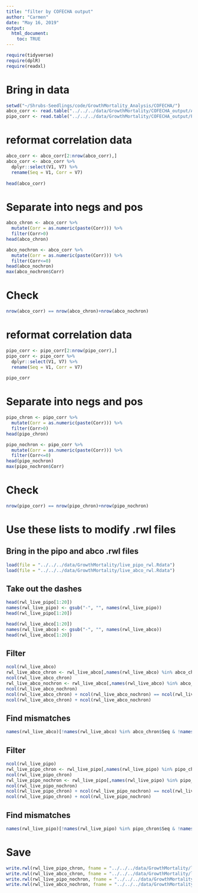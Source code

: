 ```yaml
---
title: "filter by COFECHA output"
author: "Carmen"
date: "May 16, 2019"
output: 
  html_document:
    toc: TRUE
---
```



```r
require(tidyverse)
require(dplR)
require(readxl)
```

# Bring in data
```r
setwd("~/Shrubs-Seedlings/code/GrowthMortality_Analysis/COFECHA/")
abco_corr <- read.table("../../../data/GrowthMortality/COFECHA_output/ABCO1COF_edited.txt")
pipo_corr <- read.table("../../../data/GrowthMortality/COFECHA_output/PIPO1COF_edited.txt")
```

# reformat correlation data
```r
abco_corr <- abco_corr[2:nrow(abco_corr),]
abco_corr <- abco_corr %>% 
  dplyr::select(V1, V7) %>% 
  rename(Seq = V1, Corr = V7) 
  
head(abco_corr)
```

# Separate into negs and pos
```r
abco_chron <- abco_corr %>% 
  mutate(Corr = as.numeric(paste(Corr))) %>% 
  filter(Corr>0)
head(abco_chron)
```

```r
abco_nochron <- abco_corr %>% 
  mutate(Corr = as.numeric(paste(Corr))) %>% 
  filter(Corr<=0)
head(abco_nochron)
max(abco_nochron$Corr)
```

# Check
```r
nrow(abco_corr) == nrow(abco_chron)+nrow(abco_nochron)
```

# reformat correlation data
```r
pipo_corr <- pipo_corr[2:nrow(pipo_corr),]
pipo_corr <- pipo_corr %>% 
  dplyr::select(V1, V7) %>% 
  rename(Seq = V1, Corr = V7) 
  
pipo_corr
```

# Separate into negs and pos
```r
pipo_chron <- pipo_corr %>% 
  mutate(Corr = as.numeric(paste(Corr))) %>% 
  filter(Corr>0)
head(pipo_chron)
```

```r
pipo_nochron <- pipo_corr %>% 
  mutate(Corr = as.numeric(paste(Corr))) %>% 
  filter(Corr<=0)
head(pipo_nochron)
max(pipo_nochron$Corr)
```

# Check
```r
nrow(pipo_corr) == nrow(pipo_chron)+nrow(pipo_nochron)
```


# Use these lists to modify .rwl files

## Bring in the pipo and abco .rwl files
```r
load(file = "../../../data/GrowthMortality/live_pipo_rwl.Rdata")
load(file = "../../../data/GrowthMortality/live_abco_rwl.Rdata")
```

## Take out the dashes
```r
head(rwl_live_pipo[1:20])
names(rwl_live_pipo) <- gsub("-", "", names(rwl_live_pipo))
head(rwl_live_pipo[1:20])
```

```r
head(rwl_live_abco[1:20])
names(rwl_live_abco) <- gsub("-", "", names(rwl_live_abco))
head(rwl_live_abco[1:20])
```



## Filter
```r
ncol(rwl_live_abco)
rwl_live_abco_chron <- rwl_live_abco[,names(rwl_live_abco) %in% abco_chron$Seq]
ncol(rwl_live_abco_chron)
rwl_live_abco_nochron <- rwl_live_abco[,names(rwl_live_abco) %in% abco_nochron$Seq]
ncol(rwl_live_abco_nochron)
ncol(rwl_live_abco_chron) + ncol(rwl_live_abco_nochron) == ncol(rwl_live_abco)
ncol(rwl_live_abco_chron) + ncol(rwl_live_abco_nochron)
```

## Find mismatches
```r
names(rwl_live_abco)[!names(rwl_live_abco) %in% abco_chron$Seq & !names(rwl_live_abco) %in%abco_nochron$Seq]
```



## Filter
```r
ncol(rwl_live_pipo)
rwl_live_pipo_chron <- rwl_live_pipo[,names(rwl_live_pipo) %in% pipo_chron$Seq]
ncol(rwl_live_pipo_chron)
rwl_live_pipo_nochron <- rwl_live_pipo[,names(rwl_live_pipo) %in% pipo_nochron$Seq]
ncol(rwl_live_pipo_nochron)
ncol(rwl_live_pipo_chron) + ncol(rwl_live_pipo_nochron) == ncol(rwl_live_pipo)
ncol(rwl_live_pipo_chron) + ncol(rwl_live_pipo_nochron)
```

## Find mismatches
```r
names(rwl_live_pipo)[!names(rwl_live_pipo) %in% pipo_chron$Seq & !names(rwl_live_pipo) %in%pipo_nochron$Seq]
```

# Save
```r
write.rwl(rwl_live_pipo_chron, fname = "../../../data/GrowthMortality/live_pipo_chron.rwl")
write.rwl(rwl_live_abco_chron, fname = "../../../data/GrowthMortality/live_abco_chron.rwl")
write.rwl(rwl_live_pipo_nochron, fname = "../../../data/GrowthMortality/live_pipo_nochron.rwl")
write.rwl(rwl_live_abco_nochron, fname = "../../../data/GrowthMortality/live_abco_nochron.rwl")

```

